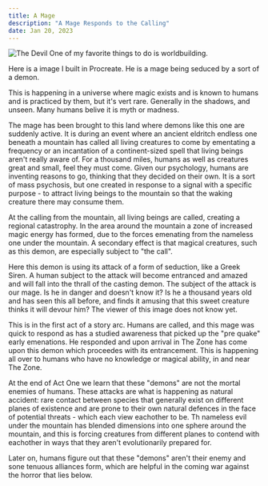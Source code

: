 ```yaml
---
title: A Mage
description: "A Mage Responds to the Calling"
date: Jan 20, 2023
---
```



![The Devil](/images/mage.jpg) One of my favorite things to do is worldbuilding.  

Here is a image I built in Procreate.  He is a mage being seduced by a sort of a demon.  
 
This is happening in a universe where magic exists and is known to humans and is practiced by them, but it's vert rare.  Generally in the shadows, and unseen.  Many humans belive it is myth or madness.  

The mage has been brought to this land where demons like this one are suddenly active.  It is during an event where an ancient eldritch endless one beneath a mountain has called all living creatures to come by ementating a frequency or an incantation of a continent-sized spell that living beings aren't really aware of.  For a thousand miles, humans as well as creatures great and small, feel they must come.  Given our psychology, humans are inventing reasons to go, thinking that they decided on their own.  It is a sort of mass psychosis, but one created in response to a signal with a specific purpose - to attract living beings to the mountain so that the waking creature there may consume them.  
 
At the calling from the mountain, all living beings are called, creating a regional catastrophy.  In the area around the mountain a zone of increased magic energy has formed, due to the forces emenating from the nameless one under the mountain.   A secondary effect is that magical creatures, such as this demon, are especially subject to "the call".  

Here this demon is using its attack of a form of seduction, like a Greek Siren.  A human subject to the attack will become entranced and amazed and will fall into the thrall of the casting demon.  The subject of the attack is our mage.  Is he in danger and doesn't know it?  Is he a thousand years old and has seen this all before, and finds it amusing that this sweet creature thinks it will devour him?  The viewer of this image does not know yet.

This is in the first act of a story arc.  Humans are called, and this mage was quick to respond as has a studied awareness that picked up the "pre quake" early emenations.  He responded and upon arrival in The Zone has come upon this demon which proceedes with its entrancement.  This is happening all over to humans who have no knowledge or magical ability, in and near The Zone.      

At the end of Act One we learn that these "demons" are not the mortal enemies of humans.  These attacks are what is happening as natural accident: rare contact between species that generally exist on different planes of existence and are prone to their own natural defences in the face of potential threats - which each view eachother to be.  Th nameless evil under the mountain has blended dimensions into one sphere around the mountain, and this is forcing creatures from different planes to contend with eachother in ways that they aren't evolutionarily prepared for.  

Later on, humans figure out that these "demons" aren't their enemy and sone tenuous alliances form, which are helpful in the coming war against the horror that lies below.
